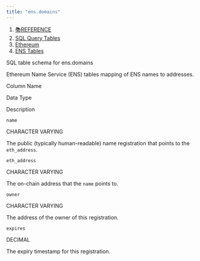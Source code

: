 ```yaml
---
title: "ens.domains"
---
```


1. [📚REFERENCE](/reference)
2. [SQL Query Tables](/reference/sql-query-tables)
3. [Ethereum](/reference/sql-query-tables/ethereum)
4. [ENS Tables](/reference/sql-query-tables/ethereum/token-tables-1)

SQL table schema for ens.domains

Ethereum Name Service (ENS) tables mapping of ENS names to addresses.

Column Name

Data Type

Description

`name`

CHARACTER VARYING

The public (typically human-readable) name registration that points to the `eth_address`.

`eth_address`

CHARACTER VARYING

The on-chain address that the `name` points to.

`owner`

CHARACTER VARYING

The address of the owner of this registration.

`expires`

DECIMAL

The expiry timestamp for this registration.
